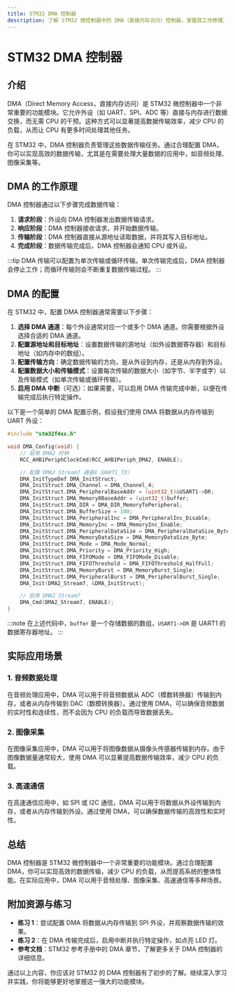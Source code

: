 ```yaml
---
title: STM32 DMA 控制器
description: 了解 STM32 微控制器中的 DMA（直接内存访问）控制器，掌握其工作原理、配置方法以及实际应用场景。
---
```


# STM32 DMA 控制器

## 介绍

DMA（Direct Memory Access，直接内存访问）是 STM32 微控制器中一个非常重要的功能模块。它允许外设（如 UART、SPI、ADC 等）直接与内存进行数据交换，而无需 CPU 的干预。这种方式可以显著提高数据传输效率，减少 CPU 的负载，从而让 CPU 有更多时间处理其他任务。

在 STM32 中，DMA 控制器负责管理这些数据传输任务。通过合理配置 DMA，你可以实现高效的数据传输，尤其是在需要处理大量数据的应用中，如音频处理、图像采集等。

## DMA 的工作原理

DMA 控制器通过以下步骤完成数据传输：

1. **请求阶段**：外设向 DMA 控制器发出数据传输请求。
2. **响应阶段**：DMA 控制器接收请求，并开始数据传输。
3. **传输阶段**：DMA 控制器直接从源地址读取数据，并将其写入目标地址。
4. **完成阶段**：数据传输完成后，DMA 控制器会通知 CPU 或外设。

:::tip
DMA 传输可以配置为单次传输或循环传输。单次传输完成后，DMA 控制器会停止工作；而循环传输则会不断重复数据传输过程。
:::

## DMA 的配置

在 STM32 中，配置 DMA 控制器通常需要以下步骤：

1. **选择 DMA 通道**：每个外设通常对应一个或多个 DMA 通道。你需要根据外设选择合适的 DMA 通道。
2. **配置源地址和目标地址**：设置数据传输的源地址（如外设数据寄存器）和目标地址（如内存中的数组）。
3. **配置传输方向**：确定数据传输的方向，是从外设到内存，还是从内存到外设。
4. **配置数据大小和传输模式**：设置每次传输的数据大小（如字节、半字或字）以及传输模式（如单次传输或循环传输）。
5. **启用 DMA 中断**（可选）：如果需要，可以启用 DMA 传输完成中断，以便在传输完成后执行特定操作。

以下是一个简单的 DMA 配置示例，假设我们使用 DMA 将数据从内存传输到 UART 外设：

```c
#include "stm32f4xx.h"

void DMA_Config(void) {
    // 启用 DMA2 时钟
    RCC_AHB1PeriphClockCmd(RCC_AHB1Periph_DMA2, ENABLE);

    // 配置 DMA2 Stream7 通道4（UART1_TX）
    DMA_InitTypeDef DMA_InitStruct;
    DMA_InitStruct.DMA_Channel = DMA_Channel_4;
    DMA_InitStruct.DMA_PeripheralBaseAddr = (uint32_t)&USART1->DR;
    DMA_InitStruct.DMA_Memory0BaseAddr = (uint32_t)buffer;
    DMA_InitStruct.DMA_DIR = DMA_DIR_MemoryToPeripheral;
    DMA_InitStruct.DMA_BufferSize = 100;
    DMA_InitStruct.DMA_PeripheralInc = DMA_PeripheralInc_Disable;
    DMA_InitStruct.DMA_MemoryInc = DMA_MemoryInc_Enable;
    DMA_InitStruct.DMA_PeripheralDataSize = DMA_PeripheralDataSize_Byte;
    DMA_InitStruct.DMA_MemoryDataSize = DMA_MemoryDataSize_Byte;
    DMA_InitStruct.DMA_Mode = DMA_Mode_Normal;
    DMA_InitStruct.DMA_Priority = DMA_Priority_High;
    DMA_InitStruct.DMA_FIFOMode = DMA_FIFOMode_Disable;
    DMA_InitStruct.DMA_FIFOThreshold = DMA_FIFOThreshold_HalfFull;
    DMA_InitStruct.DMA_MemoryBurst = DMA_MemoryBurst_Single;
    DMA_InitStruct.DMA_PeripheralBurst = DMA_PeripheralBurst_Single;
    DMA_Init(DMA2_Stream7, &DMA_InitStruct);

    // 启用 DMA2 Stream7
    DMA_Cmd(DMA2_Stream7, ENABLE);
}
```

:::note
在上述代码中，`buffer` 是一个存储数据的数组，`USART1->DR` 是 UART1 的数据寄存器地址。
:::

## 实际应用场景

### 1. 音频数据处理

在音频处理应用中，DMA 可以用于将音频数据从 ADC（模数转换器）传输到内存，或者从内存传输到 DAC（数模转换器）。通过使用 DMA，可以确保音频数据的实时性和连续性，而不会因为 CPU 的负载而导致数据丢失。

### 2. 图像采集

在图像采集应用中，DMA 可以用于将图像数据从摄像头传感器传输到内存。由于图像数据量通常较大，使用 DMA 可以显著提高数据传输效率，减少 CPU 的负载。

### 3. 高速通信

在高速通信应用中，如 SPI 或 I2C 通信，DMA 可以用于将数据从外设传输到内存，或者从内存传输到外设。通过使用 DMA，可以确保数据传输的高效性和实时性。

## 总结

DMA 控制器是 STM32 微控制器中一个非常重要的功能模块。通过合理配置 DMA，你可以实现高效的数据传输，减少 CPU 的负载，从而提高系统的整体性能。在实际应用中，DMA 可以用于音频处理、图像采集、高速通信等多种场景。

## 附加资源与练习

- **练习 1**：尝试配置 DMA 将数据从内存传输到 SPI 外设，并观察数据传输的效果。
- **练习 2**：在 DMA 传输完成后，启用中断并执行特定操作，如点亮 LED 灯。
- **参考文档**：STM32 参考手册中的 DMA 章节，了解更多关于 DMA 控制器的详细信息。

通过以上内容，你应该对 STM32 的 DMA 控制器有了初步的了解。继续深入学习并实践，你将能够更好地掌握这一强大的功能模块。